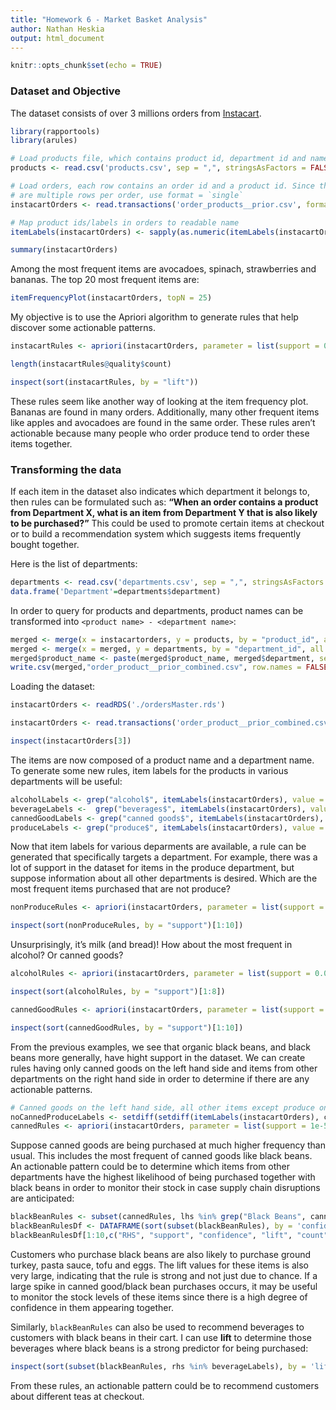 ---
title: "Homework 6 - Market Basket Analysis"
author: Nathan Heskia
output: html_document
---

```{r setup, include=FALSE}
knitr::opts_chunk$set(echo = TRUE)
```

### Dataset and Objective

The dataset consists of over 3 millions orders from [Instacart](https://www.kaggle.com/c/instacart-market-basket-analysis).

```{r warning=FALSE, message=FALSE}
library(rapportools)
library(arules)

# Load products file, which contains product id, department id and name
products <- read.csv('products.csv', sep = ",", stringsAsFactors = FALSE)

# Load orders, each row contains an order id and a product id. Since there
# are multiple rows per order, use format = `single`
instacartOrders <- read.transactions('order_products__prior.csv', format = 'single', header = TRUE, sep = ",", cols = c(1,2))

# Map product ids/labels in orders to readable name
itemLabels(instacartOrders) <- sapply(as.numeric(itemLabels(instacartOrders)), function(x) { products[which(products$product_id == x),]$product_name; })

summary(instacartOrders)

```

Among the most frequent items are avocadoes, spinach, strawberries and bananas. The top 20 most frequent items are:

```{r}
itemFrequencyPlot(instacartOrders, topN = 25)
```

My objective is to use the Apriori algorithm to generate rules that help discover some actionable patterns.

```{r warning = FALSE, results = "hide"}
instacartRules <- apriori(instacartOrders, parameter = list(support = 0.006, confidence = 0.25, minlen = 2))
```


```{r}
length(instacartRules@quality$count)

inspect(sort(instacartRules, by = "lift"))
```

These rules seem like another way of looking at the item frequency plot. Bananas are found in many orders. Additionally, many other frequent items like apples and avocadoes are found in the same order. These rules aren't actionable because many people who order produce tend to order these items together.

### Transforming the data

If each item in the dataset also indicates which department it belongs to, then rules can be formulated such as: __"When an order contains a product from Department X, what is an item from Department Y that is also likely to be purchased?"__ This could be used to promote certain items at checkout or to build a recommendation system which suggests items frequently bought together.

Here is the list of departments:

```{r}
departments <- read.csv('departments.csv', sep = ",", stringsAsFactors = FALSE)
data.frame('Department'=departments$department)
```

In order to query for products and departments, product names can be transformed into `<product name> - <department name>`:

```{r eval = FALSE}
merged <- merge(x = instacartorders, y = products, by = "product_id", all.x = TRUE)
merged <- merge(x = merged, y = departments, by = "department_id", all.x = TRUE)
merged$product_name <- paste(merged$product_name, merged$department, sep = " - ")
write.csv(merged,"order_product__prior_combined.csv", row.names = FALSE)
```

Loading the dataset:

```{r echo = FALSE}
instacartOrders <- readRDS('./ordersMaster.rds')
```

```{r eval = FALSE}
instacartOrders <- read.transactions('order_product__prior_combined.csv', format = 'single', header = TRUE, sep = ",", cols = c(3,6))
```

```{r}
inspect(instacartOrders[3])
```

The items are now composed of a product name and a department name. To generate some new rules, item labels for the products in various departments will be useful:

```{r}
alcoholLabels <- grep("alcohol$", itemLabels(instacartOrders), value = TRUE)
beverageLabels <-  grep("beverages$", itemLabels(instacartOrders), value = TRUE)
cannedGoodLabels <- grep("canned goods$", itemLabels(instacartOrders), value = TRUE)
produceLabels <- grep("produce$", itemLabels(instacartOrders), value = TRUE)
```

Now that item labels for various deparments are available, a rule can be generated that specifically targets a department. For example, there was a lot of support in the dataset for items in the produce department, but suppose information about all other departments is desired. Which are the most frequent items purchased that are not produce?

```{r warning = FALSE, results = "hide"}
nonProduceRules <- apriori(instacartOrders, parameter = list(support = 0.001, target = 'frequent'), appearance = list(none = produceLabels))
```

```{r}
inspect(sort(nonProduceRules, by = "support")[1:10])
```

Unsurprisingly, it's milk (and bread)! How about the most frequent in alcohol? Or canned goods?

```{r warning = FALSE, results = "hide"}
alcoholRules <- apriori(instacartOrders, parameter = list(support = 0.001, target = 'frequent'), appearance = list(items = alcoholLabels))
```

```{r}
inspect(sort(alcoholRules, by = "support")[1:8])
```

```{r warning = FALSE, results = "hide"}
cannedGoodRules <- apriori(instacartOrders, parameter = list(support = 0.001, target = 'frequent'), appearance = list(items = cannedGoodLabels))
```

```{r}
inspect(sort(cannedGoodRules, by = "support")[1:10])
```

From the previous examples, we see that organic black beans, and black beans more generally, have hight support in the dataset. We can create rules having only canned goods on the left hand side and items from other departments on the right hand side in order to determine if there are any actionable patterns.

```{r warning = FALSE, results = "hide"}
# Canned goods on the left hand side, all other items except produce on the right hand side
noCannedProduceLabels <- setdiff(setdiff(itemLabels(instacartOrders), cannedGoodLabels), produceLabels)
cannedRules <- apriori(instacartOrders, parameter = list(support = 1e-5, confidence = 0.05, target = "rules", minlen=2), appearance = list(lhs=cannedGoodLabels, rhs=noCannedProduceLabels))
```

Suppose canned goods are being purchased at much higher frequency than usual. This includes the most frequent of canned goods like black beans. An actionable pattern could be to determine which items from other departments have the highest likelihood of being purchased together with black beans in order to monitor their stock in case supply chain disruptions are anticipated:

```{r}
blackBeanRules <- subset(cannedRules, lhs %in% grep("Black Beans", cannedGoodLabels, value = TRUE))
blackBeanRulesDf <- DATAFRAME(sort(subset(blackBeanRules), by = 'confidence'))
blackBeanRulesDf[1:10,c("RHS", "support", "confidence", "lift", "count")]
```

Customers who purchase black beans are also likely to purchase ground turkey, pasta sauce, tofu and eggs. The lift values for these items is also very large, indicating that the rule is strong and not just due to chance. If a large spike in canned good/black bean purchases occurs, it may be useful to monitor the stock levels of these items since there is a high degree of confidence in them appearing together. 

Similarly, `blackBeanRules` can also be used to recommend beverages to customers with black beans in their cart. I can use __lift__ to determine those beverages where black beans is a strong predictor for being purchased:

```{r}
inspect(sort(subset(blackBeanRules, rhs %in% beverageLabels), by = 'lift')[1:10])
```

From these rules, an actionable pattern could be to recommend customers about different teas at checkout.

